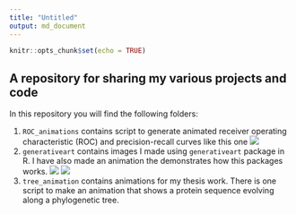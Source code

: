 ```yaml
---
title: "Untitled"
output: md_document
---
```


```r
knitr::opts_chunk$set(echo = TRUE)
```

## A repository for sharing my various projects and code

In this repository you will find the following folders:

1. `ROC_animations` contains script to generate animated receiver operating characteristic (ROC) and precision-recall curves like this one
![](ROC_animation/animations/ROC.gif)
2. `generativeart` contains images I made using `generativeart` package in R. I have also made an animation the demonstrates how this packages works.
![](generativeart/images/2018-11-18-11-09_seed_3257.png)
![](generativeart/image_generation.gif)
3. `tree_animation` contains animations for my thesis work. There is one script to make an animation that shows a protein sequence evolving along a phylogenetic tree.
